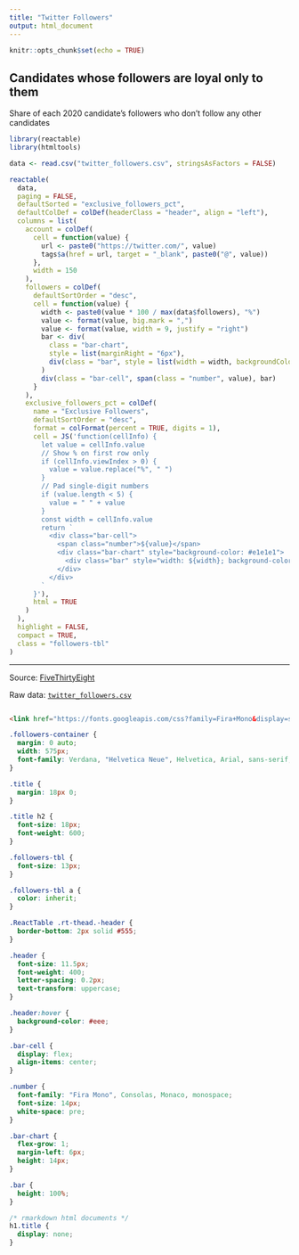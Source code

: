 ```yaml
---
title: "Twitter Followers"
output: html_document
---
```


```r
knitr::opts_chunk$set(echo = TRUE)
```

<div class="followers-container">

<div class="title">
<h2>Candidates whose followers are loyal only to them</h2>
Share of each 2020 candidate’s followers who don’t follow any other candidates
</div>

```r
library(reactable)
library(htmltools)

data <- read.csv("twitter_followers.csv", stringsAsFactors = FALSE)

reactable(
  data,
  paging = FALSE,
  defaultSorted = "exclusive_followers_pct",
  defaultColDef = colDef(headerClass = "header", align = "left"),
  columns = list(
    account = colDef(
      cell = function(value) {
        url <- paste0("https://twitter.com/", value)
        tags$a(href = url, target = "_blank", paste0("@", value))
      },
      width = 150
    ),
    followers = colDef(
      defaultSortOrder = "desc",
      cell = function(value) {
        width <- paste0(value * 100 / max(data$followers), "%")
        value <- format(value, big.mark = ",")
        value <- format(value, width = 9, justify = "right")
        bar <- div(
          class = "bar-chart",
          style = list(marginRight = "6px"),
          div(class = "bar", style = list(width = width, backgroundColor = "#3fc1c9"))
        )
        div(class = "bar-cell", span(class = "number", value), bar)
      }
    ),
    exclusive_followers_pct = colDef(
      name = "Exclusive Followers",
      defaultSortOrder = "desc",
      format = colFormat(percent = TRUE, digits = 1),
      cell = JS('function(cellInfo) {
        let value = cellInfo.value
        // Show % on first row only
        if (cellInfo.viewIndex > 0) {
          value = value.replace("%", " ")
        }
        // Pad single-digit numbers
        if (value.length < 5) {
          value = " " + value
        }
        const width = cellInfo.value
        return `
          <div class="bar-cell">
            <span class="number">${value}</span>
            <div class="bar-chart" style="background-color: #e1e1e1">
              <div class="bar" style="width: ${width}; background-color: #fc5185"></div>
            </div>
          </div>
        `
      }'),
      html = TRUE
    )
  ),
  highlight = FALSE,
  compact = TRUE,
  class = "followers-tbl"
)
```

</div>

---

Source: [FiveThirtyEight](https://fivethirtyeight.com/features/which-2020-candidates-have-the-most-in-common-on-twitter/)

Raw data: [`twitter_followers.csv`](twitter_followers.csv)

```r
```

```html
<link href="https://fonts.googleapis.com/css?family=Fira+Mono&display=swap" rel="stylesheet">
```

```css
.followers-container {
  margin: 0 auto;
  width: 575px;
  font-family: Verdana, "Helvetica Neue", Helvetica, Arial, sans-serif;
}

.title {
  margin: 18px 0;
}

.title h2 {
  font-size: 18px;
  font-weight: 600;
}

.followers-tbl {
  font-size: 13px;
}

.followers-tbl a {
  color: inherit;
}

.ReactTable .rt-thead.-header {
  border-bottom: 2px solid #555;
}

.header {
  font-size: 11.5px;
  font-weight: 400;
  letter-spacing: 0.2px;
  text-transform: uppercase;
}

.header:hover {
  background-color: #eee;
}

.bar-cell {
  display: flex;
  align-items: center;
}

.number {
  font-family: "Fira Mono", Consolas, Monaco, monospace;
  font-size: 14px;
  white-space: pre;
}

.bar-chart {
  flex-grow: 1;
  margin-left: 6px;
  height: 14px;
}

.bar {
  height: 100%;
}
```

```css
/* rmarkdown html documents */
h1.title {
  display: none;
}
```
